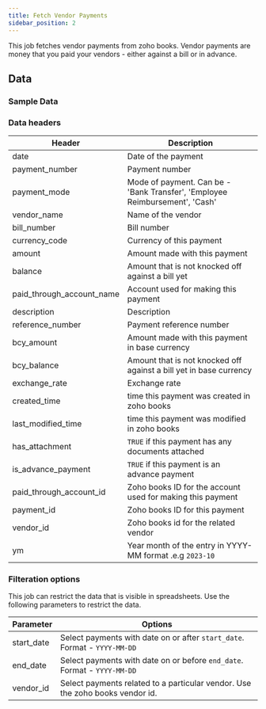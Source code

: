 ```yaml
---
title: Fetch Vendor Payments
sidebar_position: 2
---
```


This job fetches vendor payments from zoho books. Vendor payments are money that you paid your vendors - either against a bill or in advance.

<AddJob
  template="gsheet_zoho_books_db_get_vendor_payments"
/>

## Data

### Sample Data

<Gsheet
  src="https://docs.google.com/spreadsheets/d/1-gX-uq5YrTW-6gQJYM-mNXitEOfJLTiQCvPtV8CR1Yc/edit#gid=1912124598"
/>

### Data headers

| Header | Description |
|----|----|
| date | Date of the payment |
| payment_number | Payment number |
| payment_mode | Mode of payment. Can be - 'Bank Transfer', 'Employee Reimbursement', 'Cash' |
| vendor_name | Name of the vendor |
| bill_number | Bill number |
| currency_code | Currency of this payment |
| amount | Amount made with this payment |
| balance | Amount that is not knocked off against a bill yet |
| paid_through_account_name | Account used for making this payment |
| description | Description |
| reference_number | Payment reference number |
| bcy_amount | Amount made with this payment in base currency |
| bcy_balance | Amount that is not knocked off against a bill yet in base currency |
| exchange_rate | Exchange rate |
| created_time | time this payment was created in zoho books |
| last_modified_time | time this payment was modified in zoho books |
| has_attachment | `TRUE` if this payment has any documents attached |
| is_advance_payment | `TRUE` if this payment is an advance payment |
| paid_through_account_id | Zoho books ID for the account used for making this payment |
| payment_id | Zoho books ID for this payment |
| vendor_id | Zoho books id for the related vendor |
| ym | Year month of the entry in YYYY-MM format .e.g `2023-10` |

### Filteration options

This job can restrict the data that is visible in spreadsheets. Use the following parameters to restrict the data.

| Parameter | Options |
|----|----|
| start_date | Select payments with date on or after `start_date`. Format - `YYYY-MM-DD` |
| end_date | Select payments with date on or before `end_date`. Format - `YYYY-MM-DD` |
| vendor_id | Select payments related to a particular vendor. Use the zoho books vendor id. |

<!---
## Others

### Similar jobs

Similar sort of data can be achieved by using get accounting transaction job and filtering it by invoice type. 

### Reports that use this job

Here are some of the report templates that use this job: 
-->